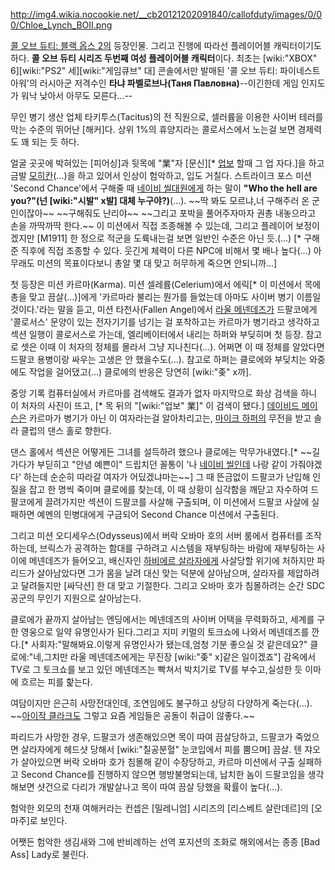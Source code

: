 http://img4.wikia.nocookie.net/__cb20121202091840/callofduty/images/0/00/Chloe_Lynch_BOII.png

[[콜 오브 듀티: 블랙 옵스 2]]의 등장인물. 그리고 진행에 따라선 플레이어블 캐릭터이기도 하다. 
'''콜 오브 듀티 시리즈 두번째 여성 플레이어블 캐릭터'''이다.
최초는 [wiki:"XBOX" 6][wiki:"PS2" 세][wiki:"게임큐브" 대] 콘솔에서만 발매된 '콜 오브 듀티: 파이네스트 아워'의 러시아군 저격수인 '''타냐 파벨로브나(Таня Павловна)'''--이긴한데 게임 인지도가 워낙 낮아서 아무도 모른다...--

무인 병기 생산 업체 타키투스(Tacitus)의 전 직원으로, 셀러륨을 이용한 사이버 테러를 막는 수준의 뛰어난 [해커]다. 상위 1%의 휴양지라는 콜로서스에서 노는걸 보면 경제력도 꽤 되는 듯 하다.

얼굴 곳곳에 박혀있는 [피어싱]과 뒷목에 "業"자 [문신][* [[업보]] 할때 그 업 자다.]을 하고 금발 [[모히칸]](...)을 하고 있어서 인상이 험악하고, 입도 거칠다. 스트라이크 포스 미션 'Second Chance'에서 구해줄 때 [[네이비 씰]]대원에게 하는 말이 '''"Who the hell are you?"(넌 [wiki:"시발" x발] 대체 누구야?)'''(...). ~~딱 봐도 모르냐,너 구해주러 온 군인이잖아~~ ~~구해줘도 난리야~~ ~~그리고 포박을 풀어주자마자 권총 내놓으라고 손을 까딱까딱 한다.~~ 이 미션에서 직접 조종해볼 수 있는데, 그리고 플레이어 보정이겠지만 [M1911] 한 정으로 적군을 도륙내는걸 보면 일반인 수준은 아닌 듯.(...) [* 구해준 직후에 직접 조종할 수 있다. 웃긴게 체력이 다른 NPC에 비해서 몇 배나 높다(...) 아무래도 미션의 목표이다보니 총알 몇 대 맞고 허무하게 죽으면 안되니까...]

첫 등장은 미션 카르마(Karma). 미션 셀레륨(Celerium)에서 에릭[* 이 미션에서 목에 총을 맞고 끔살(...)]에게 '카르마라 불리는 뭔가를 들었는데 아마도 사이버 병기 이름일 것이다.'라는 말을 듣고, 미션 타천사(Fallen Angel)에서 [[라울 메넨데즈]]가 드팔코에게 '콜로서스' 문양이 있는 전자기기를 넘기는 걸 포착하고는 카르마가 병기라고 생각하고 섹션 일행이 콜로서스로 가는데, 엘리베이터에서 내리는 하퍼와 부딪히며 첫 등장.  참고로 셋은 이때 이 처자의 정체를 몰라서 그냥 지나친다(...). 어쩌면 이 때 정체를 알았다면 드팔코 용병이랑 싸우는 고생은 안 했을수도(...). 참고로 하퍼는 클로에와 부딪치는 와중에도 작업을 걸어댔고(...) 클로에의 반응은 당연히 [wiki:"좆" x까].

중앙 기록 컴퓨터실에서 카르마를 검색해도 결과가 없자 마지막으로 화상 검색을 하니 이 처자의 사진이 뜨고, [* 목 뒤의 "[wiki:"업보" 業]" 이 검색이 됐다.]  [[데이비드 메이슨]]은 카르마가 병기가 아닌 이 여자라는걸 알아차리고는, [[마이크 하퍼]]의 무전을 받고 솔라 클럽의 댄스 홀로 향한다.

댄스 홀에서 섹션은 어떻게든 그녀를 설득하려 했으나 클로에는 막무가내였다.[* ~~길 가다가 부딛히고 "안녕 예쁜이" 드립치던 꼴통이 '나 [[네이비 씰]]인데 나랑 같이 가줘야겠다' 하는데 순순히 따라갈 여자가 어딨겠냐마는~~] 그 때 뜬금없이 드팔코가 난입해 인질을 잡고 한 명씩 죽이며 클로에를 찾는데, 이 때 상황이 심각함을 깨닫고 자수하여 드팔코에게 끌려가지만 섹션이 드팔코를 사살해 구출되며, 이 미션에서 드팔코 사살에 실패하면 예멘의 민병대에게 구금되어 Second Chance 미션에서 구출된다.

그리고 미션 오디세우스(Odysseus)에서 버락 오바마 호의 서버 룸에서 컴퓨터를 조작하는데, 브릭스가 공격하는 함대를 구하려고 시스템을 재부팅하는 바람에 재부팅하는 사이에 메넨데즈가 들어오고, 배신자인 [[하비에르 살라자]]에게 사살당할 위기에 처하지만 파리드가 살아남았다면 그가 몸을 날려 대신 맞는 덕분에 살아남으며, 살라자를 제압하려고 달려들지만 [싸닥션] 한 대 맞고 기절한다. 그리고 오바마 호가 침몰하려는 순간 SDC 공군의 무인기 지원으로 살아남는다. 

클로에가 끝까지 살아남는 엔딩에서는 메넨데즈의 사이버 어택을 무력화하고, 세계를 구한 영웅으로 일약 유명인사가 된다.그리고 지미 키멀의 토크쇼에 나와서 메넨데즈를 깐다.[* 사회자:"말해봐요.이렇게 유명인사가 됐는데,엄청 기분 좋으실 것 같은데요?" 클로에:"네,그치만 라울 메넨데즈에게는 무진장 [wiki:"좆" x]같은 일이겠죠"] 감옥에서 TV로 그 토크쇼를 보고 있던 메넨데즈는 빡쳐서 박치기로 TV를 부수고,실성한 듯 이마에 흐르는 피를 핥는다.

여담이지만 은근히 사망전대인데, 조연임에도 불구하고 상당히 다양하게 죽는다(...). ~~[[아이작 클라크]]도 그렇고 요즘 게임들은 공돌이 취급이 않좋다.~~

파리드가 사망한 경우, 드팔코가 생존해있으면 목이 따여 끔살당하고, 드팔코가 죽었으면 살라자에게 헤드샷 당해서 [wiki:"칠공분혈" 눈코입에서 피를 뿜으며] 끔살. 텐 쟈오가 살아있으면 버락 오바마 호가 침몰해 같이 수장당하고, 카르마 미션에서 구출 실패하고 Second Chance를 진행하지 않으면 행방불명되는데, 납치한 놈이 드팔코임을 생각해보면 샷건으로 다리가 개발살나고 목이 따여 끔살 당했을 확률이 높다(...).

험악한 외모의 천재 여해커라는 컨셉은 [밀레니엄] 시리즈의 [리스베트 살란데르]의 [오마주]로 보인다.
 
어쨋든 험악한 생김새와 그에 반비례하는 선역 포지션의 조화로 해외에서는 종종 [Bad Ass] Lady로 불린다.
 


